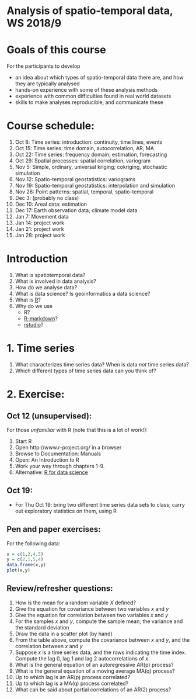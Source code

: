 # Analysis of spatio-temporal data, WS 2018/9

# Goals of this course

For the participants to develop

* an idea about which types of spatio-temporal data there are, and how they are typically analysed
* hands-on experience with some of these analysis methods
* experience with common difficulties found in real world datasets
* skills to make analyses reproducible, and communicate these


# Course schedule: 

1. Oct 8: Time series: introduction: continuity, time lines, events
1. Oct 15: Time series: time domain, autocorrelation, AR, MA
1. Oct 22: Time series: frequency domain; estimation, forecasting
1. Oct 29: Spatial processes: spatial correlation, variogram
1. Nov 5: Simple, ordinary, universal kriging; cokriging, stochastic simulation
1. Nov 12: Spatio-temporal geostatistics: variograms
1. Nov 19: Spatio-temporal geostatistics: interpolation and simulation
1. Nov 26: Point patterns: spatial, temporal, spatio-temporal 
1. Dec 3: (probably no class)
1. Dec 10: Areal data: estimation
1. Dec 17: Earth observation data; climate model data
1. Jan 7: Movement data
1. Jan 14: project work
1. Jan 21: project work
1. Jan 28: project work


# Introduction

1. What is spatiotemporal data?
1. What is involved in data analysis?
1. How do we analyse data?
1. What is data science? Is geoinformatics a data science?
1. What is [R](https://www.r-project.org/)? 
1. Why do we use 
    - R?
    - [R-markdown](http://rmarkdown.rstudio.com/)?
	- [rstudio](http://rstudio.com/)?

# 1. Time series

1. What characterizes time series data? When is data _not_ time series data?
1. Which different types of time series data can you think of?

# 2. Exercise:

## Oct 12 (unsupervised):

For those *unfamiliar* with R (note that this is a lot of work!):

1. Start R
1. Open http://www.r-project.org/ in a browser
1. Browse to Documentation: Manuals
1. Open: An Introduction to R
1. Work your way through chapters 1-9.
1. Alternative: [R for data science](http://r4ds.had.co.nz/)

## Oct 19:

* For Thu Oct 19: bring two different time series data sets to class;
carry out exploratory statistics on them, using R

## Pen and paper exercises:

For the following data:

```r
x = c(1,2,4,5)
y = c(2,1,5,4)
data.frame(x,y)
plot(x,y)
```

## Review/refresher questions:

1. How is the mean for a random variable $X$ defined?
1. Give the equation for covariance between two variables $x$ and $y$
1. Give the equation for correlation between two variables $x$ and $y$
1. For the samples $x$ and $y$, compute the sample mean, the variance and the standard deviation 
1. Draw the data in a scatter plot (by hand)
1. From the table above, compute the covariance between $x$ and $y$, and the correlation between $x$ and $y$
1. Suppose $x$ is a time series data, and the rows indicating the time index. Compute the lag 0, lag 1 and lag 2 autocorrelations of $x$.
1. What is the general equation of an autoregressive AR(p) process?
1. What is the general equation of a moving average MA(q) process?
1. Up to which lag is an AR(p) process correlated?
1. Up to which lag is a MA(q) process correlated?
1. What can be said about partial correlations of an AR(2) process?
